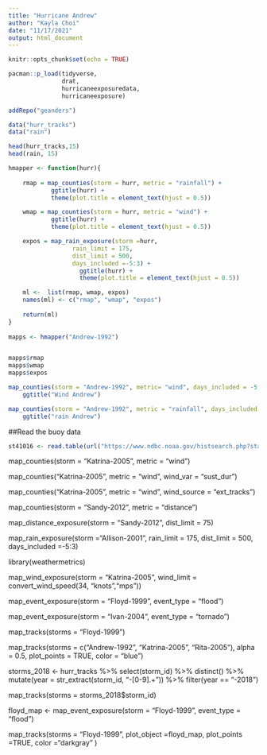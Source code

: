 ```yaml
---
title: "Hurricane Andrew"
author: "Kayla Choi"
date: "11/17/2021"
output: html_document
---
```


```r
knitr::opts_chunk$set(echo = TRUE)
```


```r
pacman::p_load(tidyverse,
               drat,
               hurricaneexposuredata,
               hurricaneexposure)

addRepo("geanders")

data("hurr_tracks")
data("rain")

head(hurr_tracks,15)
head(rain, 15)
```


```r
hmapper <- function(hurr){
    
    rmap = map_counties(storm = hurr, metric = "rainfall") +
            ggtitle(hurr) +
            theme(plot.title = element_text(hjust = 0.5))

    wmap = map_counties(storm = hurr, metric = "wind") +
            ggtitle(hurr) +
            theme(plot.title = element_text(hjust = 0.5))

    expos = map_rain_exposure(storm =hurr, 
                  rain_limit = 175, 
                  dist_limit = 500, 
                  days_included =-5:3) +
                    ggtitle(hurr) +
                    theme(plot.title = element_text(hjust = 0.5))

    ml <-  list(rmap, wmap, expos)
    names(ml) <- c("rmap", "wmap", "expos")
    
    return(ml)
}
 
mapps <- hmapper("Andrew-1992") 


mapps$rmap
mapps$wmap
mapps$expos
```


```r
map_counties(storm = "Andrew-1992", metric= "wind", days_included = -5:5) +
    ggtitle("Wind Andrew")

map_counties(storm = "Andrew-1992", metric = "rainfall", days_included = -5:5) +
    ggtitle("rain Andrew")

```

##Read the buoy data
```r
st41016 <- read.table(url("https://www.ndbc.noaa.gov/histsearch.php?station=41016&year=1992&f1=wspd&t1a=ge&v1a=1&t1b=&v1b=&c1=and&f2=wtmp&t2a=ge&v2a=1&t2b=&v2b=&c2=&f3=&t3a=&v3a=&t3b=&v3b=&mode=data"), skip = 2, header = TRUE)
```

map_counties(storm = "Katrina-2005", metric = "wind")


map_counties("Katrina-2005", metric = "wind", wind_var = "sust_dur")



map_counties("Katrina-2005", metric = "wind", wind_source = "ext_tracks")


map_counties(storm = "Sandy-2012", metric = "distance")

map_distance_exposure(storm = "Sandy-2012", dist_limit = 75)



map_rain_exposure(storm ="Allison-2001", 
                  rain_limit = 175, 
                  dist_limit = 500, 
                  days_included =-5:3)



library(weathermetrics)

map_wind_exposure(storm = "Katrina-2005",
    wind_limit = convert_wind_speed(34, "knots","mps"))


map_event_exposure(storm = "Floyd-1999", event_type = "flood")

map_event_exposure(storm = "Ivan-2004", event_type = "tornado")


map_tracks(storms = "Floyd-1999")



map_tracks(storms = c("Andrew-1992", "Katrina-2005", "Rita-2005"), 
                 alpha = 0.5,
                 plot_points = TRUE,
                 color = "blue")


storms_2018 <- hurr_tracks %>% select(storm_id) %>% 
                                distinct() %>% 
                               mutate(year = str_extract(storm_id, "-[0-9].+")) %>% 
                               filter(year == "-2018")

map_tracks(storms = storms_2018$storm_id)




floyd_map <- map_event_exposure(storm = "Floyd-1999", event_type = "flood")

map_tracks(storms = "Floyd-1999",
    plot_object =floyd_map,
    plot_points =TRUE,
    color ="darkgray"
)

